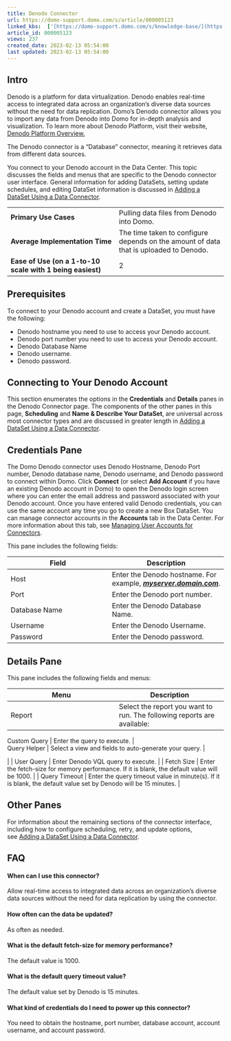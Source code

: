 ```yaml
---
title: Denodo Connector
url: https://domo-support.domo.com/s/article/000005123
linked_kbs:  ['[https://domo-support.domo.com/s/knowledge-base/](https://domo-support.domo.com/s/knowledge-base/)', '[https://domo-support.domo.com/s/](https://domo-support.domo.com/s/)', '[https://domo-support.domo.com/s/topic/0TO5w000000ZammGAC](https://domo-support.domo.com/s/topic/0TO5w000000ZammGAC)', '[https://domo-support.domo.com/s/topic/0TO5w000000ZanLGAS](https://domo-support.domo.com/s/topic/0TO5w000000ZanLGAS)', '[https://domo-support.domo.com/s/topic/0TO5w000000ZaojGAC](https://domo-support.domo.com/s/topic/0TO5w000000ZaojGAC)', '[https://domo-support.domo.com/s/article/360042926274](https://domo-support.domo.com/s/article/360042926274)', '[https://domo-support.domo.com/s/article/360042926054](https://domo-support.domo.com/s/article/360042926054)', '[https://domo-support.domo.com/s/article/000005123](https://domo-support.domo.com/s/article/000005123)', '[https://domo-support.domo.com/s/topic/0TO5w000000ZaojGAC/database-connectors](https://domo-support.domo.com/s/topic/0TO5w000000ZaojGAC/database-connectors)', '[https://domo-support.domo.com/s/article/360043429933](https://domo-support.domo.com/s/article/360043429933)', '[https://domo-support.domo.com/s/article/360043429953](https://domo-support.domo.com/s/article/360043429953)', '[https://domo-support.domo.com/s/article/360042925494](https://domo-support.domo.com/s/article/360042925494)', '[https://domo-support.domo.com/s/article/4408174643607](https://domo-support.domo.com/s/article/4408174643607)', '[https://domo-support.domo.com/s/article/360043429913](https://domo-support.domo.com/s/article/360043429913)', '[https://domo-support.domo.com/s/login/](https://domo-support.domo.com/s/login/)']
article_id: 000005123
views: 237
created_date: 2023-02-13 05:54:00
last updated: 2023-02-13 05:54:00
---
```




Intro
-----


Denodo is a platform for data virtualization. Denodo enables real-time access to integrated data across an organization's diverse data sources without the need for data replication. Domo's Denodo connector allows you to import any data from Denodo into Domo for in-depth analysis and visualization. To learn more about Denodo Platform, visit their website, [Denodo Platform Overview.](https://www.denodo.com/en/denodo-platform/overview/)


The Denodo connector is a "Database" connector, meaning it retrieves data from different data sources. 


You connect to your Denodo account in the Data Center. This topic discusses the fields and menus that are specific to the Denodo connector user interface. General information for adding DataSets, setting update schedules, and editing DataSet information is discussed in [Adding a DataSet Using a Data Connector](/s/article/360042926274 "Adding a DataSet Using a Data Connector").




|  |  |
| --- | --- |
| **Primary Use Cases** | Pulling data files from Denodo into Domo. |
| **Average Implementation Time** | The time taken to configure depends on the amount of data that is uploaded to Denodo. |
| **Ease of Use (on a 1-to-10 scale with 1 being easiest)** | 2 |


Prerequisites
-------------


To connect to your Denodo account and create a DataSet, you must have the following:


* Denodo hostname you need to use to access your Denodo account.
* Denodo port number you need to use to access your Denodo account.
* Denodo Database Name
* Denodo username.
* Denodo password.


Connecting to Your Denodo Account
---------------------------------


This section enumerates the options in the **Credentials** and **Details** panes in the Denodo Connector page. The components of the other panes in this page, **Scheduling** and **Name & Describe Your DataSet**, are universal across most connector types and are discussed in greater length in [Adding a DataSet Using a Data Connector](/s/article/360042926274 "Adding a DataSet Using a Data Connector").


Credentials Pane
----------------


The Domo Denodo connector uses Denodo Hostname, Denodo Port number, Denodo database name, Denodo username, and Denodo password to connect within Domo. Click **Connect** (or select **Add Account** if you have an existing Denodo account in Domo) to open the Denodo login screen where you can enter the email address and password associated with your Denodo account. Once you have entered valid Denodo credentials, you can use the same account any time you go to create a new Box DataSet. You can manage connector accounts in the **Accounts** tab in the Data Center. For more information about this tab, see [Managing User Accounts for Connectors](/s/article/360042926054 "Managing User Accounts for Connectors").


This pane includes the following fields:




| **Field** | **Description** |
| --- | --- |
| Host | Enter the Denodo hostname. For example, ***[myserver.domain.com](http://myserver.domain.com)***. |
| Port | Enter the Denodo port number. |
| Database Name  | Enter the Denodo Database Name. |
| Username | Enter the Denodo Username. |
| Password | Enter the Denodo password. |


Details Pane
------------


This pane includes the following fields and menus:




| Menu | Description |
| --- | --- |
| Report | Select the report you want to run. The following reports are available:

| Custom Query | Enter the query to execute. |
| Query Helper | Select a view and fields to auto-generate your query. |

 |
| User Query | Enter Denodo VQL query to execute. |
| Fetch Size | Enter the fetch-size for memory performance. If it is blank, the default value will be 1000. |
| Query Timeout | Enter the query timeout value in minute(s). If it is blank, the default value set by Denodo will be 15 minutes. |


Other Panes
-----------


For information about the remaining sections of the connector interface, including how to configure scheduling, retry, and update options, see [Adding a DataSet Using a Data Connector](/s/article/360042926274).  


FAQ
---


#### When can I use this connector?


Allow real-time access to integrated data across an organization's diverse data sources without the need for data replication by using the connector.


#### How often can the data be updated?


As often as needed.


#### What is the default fetch-size for memory performance?


The default value is 1000.


#### What is the default query timeout value?


The default value set by Denodo is 15 minutes.


#### What kind of credentials do I need to power up this connector?


You need to obtain the hostname, port number, database account, account username, and account password.

